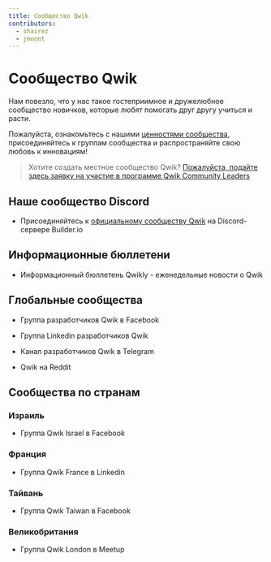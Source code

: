 ```yaml
---
title: Сообщество Qwik
contributors:
  - shairez
  - jmoont
---
```



# Сообщество Qwik

Нам повезло, что у нас такое гостеприимное и дружелюбное сообщество новичков, которые любят помогать друг другу учиться и расти.

Пожалуйста, ознакомьтесь с нашими [ценностями сообщества](/community/values), присоединяйтесь к группам сообщества и распространяйте свою любовь к инновациям!

> Хотите создать местное сообщество Qwik?
> [Пожалуйста, подайте здесь заявку на участие в программе Qwik Community Leaders](https://forms.gle/S1rxiKiVdhZqkk8RA)

## Наше сообщество Discord

- <DiscordLogo /> Присоединяйтесь к [официальному сообществу Qwik](https://discord.com/invite/bNVSQmPzqy) на Discord-сервере Builder.io

## Информационные бюллетени

- <GroupLink link="https://qwiknewsletter.com">Информационный бюллетень Qwikly - еженедельные новости о Qwik</GroupLink>

## Глобальные сообщества

- <FacebookLogo /><GroupLink link="https://www.facebook.com/groups/qwikdevs">Группа разработчиков Qwik в Facebook</GroupLink>

- <LinkedInLogo /><GroupLink link="https://www.linkedin.com/groups/12677766/">Группа Linkedin разработчиков Qwik</GroupLink>

- <TelegramLogo /><GroupLink link="https://t.me/qwikdevs">Канал разработчиков Qwik в Telegram</GroupLink>

- <RedditLogo /><GroupLink link="https://www.reddit.com/r/qwik/">Qwik на Reddit</GroupLink>

## Сообщества по странам

### Израиль

- <FacebookLogo /><GroupLink link="https://www.facebook.com/groups/qwikisrael">Группа Qwik Israel в Facebook</GroupLink>

### Франция

- <LinkedInLogo /><GroupLink link="https://www.linkedin.com/groups/14153723/">Группа Qwik France в Linkedin</GroupLink>

### Тайвань

- <FacebookLogo /><GroupLink link="https://www.facebook.com/groups/836365297555873">Группа Qwik Taiwan в Facebook</GroupLink>

### Великобритания

- <MeetupLogo /><GroupLink link="https://www.meetup.com/qwik-london/">Группа Qwik London в Meetup</GroupLink>
